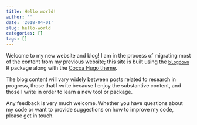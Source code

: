 ```yaml
---
title: Hello world!
author: ''
date: '2018-04-01'
slug: hello-world
categories: []
tags: []
---
```

 
 Welcome to my new website and blog! I am in the process of migrating most of the content from my previous website; this site is built using the [`blogdown`](https://bookdown.org/yihui/blogdown/) R package along with the [Cocoa Hugo theme](https://github.com/nishanths/cocoa-hugo-theme).
 
 The blog content will vary widely between posts related to research in progress, those that I write because I enjoy the substantive content, and those I write in order to learn a new tool or package. 
 
 Any feedback is very much welcome. Whether you have questions about my code or want to provide suggestions on how to improve my code, please get in touch.
